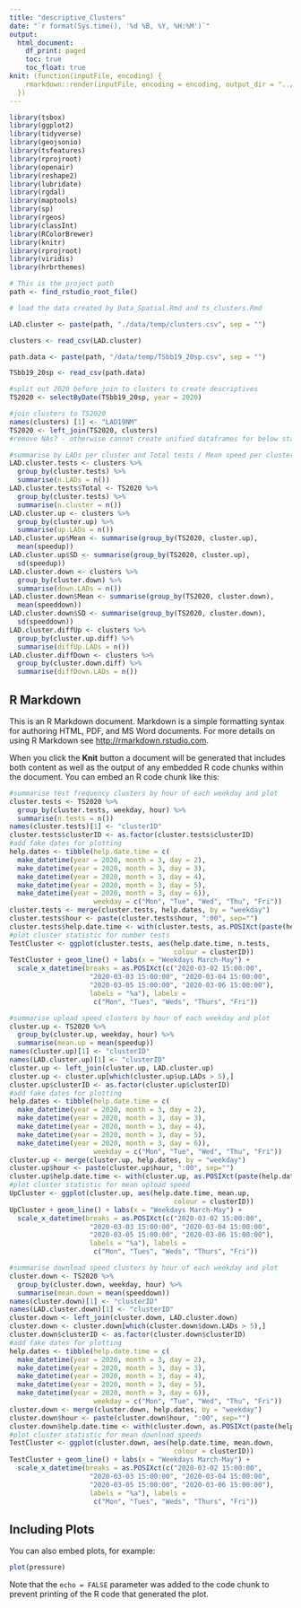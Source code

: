 ```yaml
---
title: "descriptive_Clusters"
date: "`r format(Sys.time(), '%d %B, %Y, %H:%M')`"
output: 
  html_document:
    df_print: paged
    toc: true
    toc_float: true
knit: (function(inputFile, encoding) {
    rmarkdown::render(inputFile, encoding = encoding, output_dir = "../output")
  })
---
```


```r
library(tsbox)
library(ggplot2)
library(tidyverse)
library(geojsonio)
library(tsfeatures)
library(rprojroot)
library(openair)
library(reshape2)
library(lubridate)
library(rgdal)
library(maptools)
library(sp)
library(rgeos)
library(classInt)
library(RColorBrewer)
library(knitr)
library(rprojroot)
library(viridis)
library(hrbrthemes)

# This is the project path
path <- find_rstudio_root_file()
```


```r

# load the data created by Data_Spatial.Rmd and ts_clusters.Rmd

LAD.cluster <- paste(path, "./data/temp/clusters.csv", sep = "")

clusters <- read_csv(LAD.cluster)

path.data <- paste(path, "/data/temp/TSbb19_20sp.csv", sep = "")

TSbb19_20sp <- read_csv(path.data)

#split out 2020 before join to clusters to create descriptives
TS2020 <- selectByDate(TSbb19_20sp, year = 2020) 

#join clusters to TS2020
names(clusters) [1] <- "LAD19NM"
TS2020 <- left_join(TS2020, clusters)
#remove NAs? - otherwise cannot create unified dataframes for below stats

#summarise by LADs per cluster and Total tests / Mean speed per cluster
LAD.cluster.tests <- clusters %>%
  group_by(cluster.tests) %>%
  summarise(n.LADs = n())
LAD.cluster.tests$Total <- TS2020 %>%
  group_by(cluster.tests) %>%
  summarise(n.cluster = n())
LAD.cluster.up <- clusters %>%
  group_by(cluster.up) %>%
  summarise(up.LADs = n())
LAD.cluster.up$Mean <- summarise(group_by(TS2020, cluster.up),
  mean(speedup))
LAD.cluster.up$SD <- summarise(group_by(TS2020, cluster.up),
  sd(speedup))
LAD.cluster.down <- clusters %>%
  group_by(cluster.down) %>%
  summarise(down.LADs = n())
LAD.cluster.down$Mean <- summarise(group_by(TS2020, cluster.down),
  mean(speeddown))
LAD.cluster.down$SD <- summarise(group_by(TS2020, cluster.down),
  sd(speeddown))
LAD.cluster.diffUp <- clusters %>%
  group_by(cluster.up.diff) %>%
  summarise(diffUp.LADs = n())
LAD.cluster.diffDown <- clusters %>%
  group_by(cluster.down.diff) %>%
  summarise(diffDown.LADs = n())

```

## R Markdown

This is an R Markdown document. Markdown is a simple formatting syntax for authoring HTML, PDF, and MS Word documents. For more details on using R Markdown see <http://rmarkdown.rstudio.com>.

When you click the **Knit** button a document will be generated that includes both content as well as the output of any embedded R code chunks within the document. You can embed an R code chunk like this:

```r
#summarise test frequency clusters by hour of each weekday and plot
cluster.tests <- TS2020 %>%
  group_by(cluster.tests, weekday, hour) %>%
  summarise(n.tests = n())
names(cluster.tests)[1] <- "clusterID"
cluster.tests$clusterID <- as.factor(cluster.tests$clusterID)
#add fake dates for plotting
help.dates <- tibble(help.date.time = c(
  make_datetime(year = 2020, month = 3, day = 2),
  make_datetime(year = 2020, month = 3, day = 3),
  make_datetime(year = 2020, month = 3, day = 4),
  make_datetime(year = 2020, month = 3, day = 5),
  make_datetime(year = 2020, month = 3, day = 6)),
                     weekday = c("Mon", "Tue", "Wed", "Thu", "Fri"))
cluster.tests <- merge(cluster.tests, help.dates, by = "weekday")
cluster.tests$hour <- paste(cluster.tests$hour, ":00", sep="")
cluster.tests$help.date.time <- with(cluster.tests, as.POSIXct(paste(help.date.time, hour), format="%Y-%m-%d %H:%M"))
#plot cluster statistic for number tests
TestCluster <- ggplot(cluster.tests, aes(help.date.time, n.tests, 
                                         colour = clusterID))
TestCluster + geom_line() + labs(x = "Weekdays March-May") + 
  scale_x_datetime(breaks = as.POSIXct(c("2020-03-02 15:00:00", 
                    "2020-03-03 15:00:00", "2020-03-04 15:00:00",
                    "2020-03-05 15:00:00", "2020-03-06 15:00:00"), 
                    labels = "%a"), labels = 
                     c("Mon", "Tues", "Weds", "Thurs", "Fri"))

#summarise upload speed clusters by hour of each weekday and plot
cluster.up <- TS2020 %>%
  group_by(cluster.up, weekday, hour) %>%
  summarise(mean.up = mean(speedup))
names(cluster.up)[1] <- "clusterID"
names(LAD.cluster.up)[1] <- "clusterID"
cluster.up <- left_join(cluster.up, LAD.cluster.up)
cluster.up <- cluster.up[which(cluster.up$up.LADs > 5),]
cluster.up$clusterID <- as.factor(cluster.up$clusterID)
#add fake dates for plotting
help.dates <- tibble(help.date.time = c(
  make_datetime(year = 2020, month = 3, day = 2),
  make_datetime(year = 2020, month = 3, day = 3),
  make_datetime(year = 2020, month = 3, day = 4),
  make_datetime(year = 2020, month = 3, day = 5),
  make_datetime(year = 2020, month = 3, day = 6)),
                     weekday = c("Mon", "Tue", "Wed", "Thu", "Fri"))
cluster.up <- merge(cluster.up, help.dates, by = "weekday")
cluster.up$hour <- paste(cluster.up$hour, ":00", sep="")
cluster.up$help.date.time <- with(cluster.up, as.POSIXct(paste(help.date.time, hour), format="%Y-%m-%d %H:%M"))
#plot cluster statistic for mean upload speed
UpCluster <- ggplot(cluster.up, aes(help.date.time, mean.up, 
                                         colour = clusterID))
UpCluster + geom_line() + labs(x = "Weekdays March-May") + 
  scale_x_datetime(breaks = as.POSIXct(c("2020-03-02 15:00:00", 
                    "2020-03-03 15:00:00", "2020-03-04 15:00:00",
                    "2020-03-05 15:00:00", "2020-03-06 15:00:00"), 
                    labels = "%a"), labels = 
                     c("Mon", "Tues", "Weds", "Thurs", "Fri"))

#summarise download speed clusters by hour of each weekday and plot
cluster.down <- TS2020 %>%
  group_by(cluster.down, weekday, hour) %>%
  summarise(mean.down = mean(speeddown))
names(cluster.down)[1] <- "clusterID"
names(LAD.cluster.down)[1] <- "clusterID"
cluster.down <- left_join(cluster.down, LAD.cluster.down)
cluster.down <- cluster.down[which(cluster.down$down.LADs > 5),]
cluster.down$clusterID <- as.factor(cluster.down$clusterID)
#add fake dates for plotting
help.dates <- tibble(help.date.time = c(
  make_datetime(year = 2020, month = 3, day = 2),
  make_datetime(year = 2020, month = 3, day = 3),
  make_datetime(year = 2020, month = 3, day = 4),
  make_datetime(year = 2020, month = 3, day = 5),
  make_datetime(year = 2020, month = 3, day = 6)),
                     weekday = c("Mon", "Tue", "Wed", "Thu", "Fri"))
cluster.down <- merge(cluster.down, help.dates, by = "weekday")
cluster.down$hour <- paste(cluster.down$hour, ":00", sep="")
cluster.down$help.date.time <- with(cluster.down, as.POSIXct(paste(help.date.time, hour), format="%Y-%m-%d %H:%M"))
#plot cluster statistic for mean download speeds
TestCluster <- ggplot(cluster.down, aes(help.date.time, mean.down, 
                                         colour = clusterID))
TestCluster + geom_line() + labs(x = "Weekdays March-May") + 
  scale_x_datetime(breaks = as.POSIXct(c("2020-03-02 15:00:00", 
                    "2020-03-03 15:00:00", "2020-03-04 15:00:00",
                    "2020-03-05 15:00:00", "2020-03-06 15:00:00"), 
                    labels = "%a"), labels = 
                     c("Mon", "Tues", "Weds", "Thurs", "Fri"))

```

## Including Plots

You can also embed plots, for example:

```r
plot(pressure)
```

Note that the `echo = FALSE` parameter was added to the code chunk to prevent printing of the R code that generated the plot.
